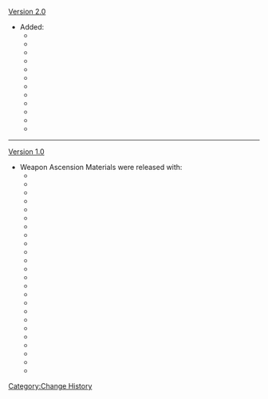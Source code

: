 [[Version 2.0]]
*Added:
**{{Item|Coral Branch of a Distant Sea|20}}
**{{Item|Jeweled Branch of a Distant Sea|20}}
**{{Item|Jade Branch of a Distant Sea|20}}
**{{Item|Golden Branch of a Distant Sea|20}}
**{{Item|Narukami's Wisdom|20}}
**{{Item|Narukami's Joy|20}}
**{{Item|Narukami's Affection|20}}
**{{Item|Narukami's Valor|20}}
**{{Item|Mask of the Wicked Lieutenant|20}}
**{{Item|Mask of the Tiger's Bite|20}}
**{{Item|Mask of the One-Horned|20}}
**{{Item|Mask of the Kijin|20}}
----
[[Version 1.0]]
*Weapon Ascension Materials were released with:
**{{Item|Tile of Decarabian's Tower|20}}
**{{Item|Debris of Decarabian's City|20}}
**{{Item|Fragment of Decarabian's Epic|20}}
**{{Item|Scattered Piece of Decarabian's Dream|20}}
**{{Item|Boreal Wolf's Milk Tooth|20}}
**{{Item|Boreal Wolf's Cracked Tooth|20}}
**{{Item|Boreal Wolf's Broken Fang|20}}
**{{Item|Boreal Wolf's Nostalgia|20}}
**{{Item|Fetters of the Dandelion Gladiator|20}}
**{{Item|Chains of the Dandelion Gladiator|20}}
**{{Item|Shackles of the Dandelion Gladiator|20}}
**{{Item|Dream of the Dandelion Gladiator|20}}
**{{Item|Luminous Sands from Guyun|20}}
**{{Item|Lustrous Stone from Guyun|20}}
**{{Item|Relic from Guyun|20}}
**{{Item|Divine Body from Guyun|20}}
**{{Item|Mist Veiled Lead Elixir|20}}
**{{Item|Mist Veiled Mercury Elixir|20}}
**{{Item|Mist Veiled Gold Elixir|20}}
**{{Item|Mist Veiled Primo Elixir|20}}
**{{Item|Grain of Aerosiderite|20}}
**{{Item|Piece of Aerosiderite|20}}
**{{Item|Bit of Aerosiderite|20}}
**{{Item|Chunk of Aerosiderite|20}}
<noinclude>[[Category:Change History]]</noinclude>